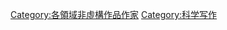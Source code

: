 {{Commonscat|Science writers}}

[[Category:各領域非虛構作品作家|Category:各領域非虛構作品作家]]
[[Category:科学写作|Category:科学写作]]